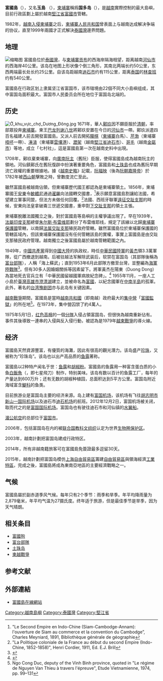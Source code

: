 {{Otheruses|other=台湾的同名人工岛|富國島 (台灣)}}
{{Refimprove|time=2021-04-25T01:46:29+00:00}}
{{noteTA
|1=zh-cn:黄杰; zh-tw:黃杰; zh-hk:黃杰; zh-sg:黄杰;
}}
{{Infobox islands
| name             = 富國島
| native name      = Đảo Phú Quốc
| sobriquet        = 
| image name       = Phu quoc plage sao.jpg
| image size       = 250px
| image caption    = 富國島沙灘
| image alt        = 
| map              = Vietnam
| locator map size = 
| map caption      = 富國島的位置
| location         = [[泰国湾|泰国湾]]
| coordinates      = {{Coord|10|15|32|N|104|00|09|E|region:VN|name=Phú Quốc Island|display=inline}}
| archipelago      = 
| waterbody        = 
| total islands    = 
| major islands    = 
| area             = {{convert|589.23|km2|sqmi}}
| area footnotes   = 
| rank             = 
| length km        = 
| length footnotes = 
| width km         = 
| width footnotes  =
| coastline km     = 
| coastline footnotes = 
| elevation m      = 
| elevation footnotes = 
| highest mount   = 
| population       = 146028
| population as of = 2019年
| density km2      = 247
| density footnotes = 
| ethnic groups    = [[京族|京族]]
| website          = 
| additional info  = 
}}
'''富國島'''（{{vie|v=Đảo Phú Quốc|hn=島富國<ref>[[高春育|高春育]]等，《[http://lib.nomfoundation.org/collection/1/volume/336/page/5 國朝正編撮要·卷之一] {{Wayback|url=http://lib.nomfoundation.org/collection/1/volume/336/page/5 |date=20210208032032 }}》</ref>}}），又名'''玉島''' （{{vie|v=Đảo Ngọc}}），[[柬埔寨|柬埔寨]]稱爲'''国多岛'''（{{Kmr|k=កោះត្រល់|r=kɑh Trŭəl}}），是[[越南|越南]]實際控制的最大島嶼，目前行政區劃上屬於越南[[堅江省|堅江省]][[富國市|富國市]]管轄。

1982年，[[越柬战争|越南入侵柬埔寨]]之后，[[柬埔寨人民共和国|柬埔寨人民共和国]]曾表面上与越南达成解决争端的协议，直至1999年兩國才正式解決[[泰國灣|泰國灣]]邊界問題。

== 地理 ==
[[File:Phu_Quoc_Map_Be.gif|缩略图]]
富國島位於[[泰國灣|泰國灣]]，与[[柬埔寨|柬埔寨]][[贡布_(城市)|贡布]]的西海岸隔海相望，距离越南[[河仙市|河仙市]]的西海岸40公里。该岛在地图上形状像个倒三角形，其南北两端长约50公里，东西两端最长处长约25公里。自该岛距越南[[迪石市|迪石市]]约有115公里，距离[[泰国|泰国]]的[[林查班|林查班]]约有540公里。

富國島在行政区划上隶属坚江省富国市，该市辖境由22個不同大小島嶼组成，其中富国岛面积最大。富国市人民委员会所在地位于富国岛北端的{{link-en|杨东坊|Dương Đông}}。

== 历史 ==
[[File:Ở_khu_vực_chợ_Dương_Đông.jpg|thumb]]
1671年，華人[[鄚玖|鄚玖]]因不願臣服於[[清朝|清朝]]，率部眾投奔[[柬埔寨|柬埔寨]]。柬王[[巴龙列谢八世|巴龙列谢八世]]將鄚玖安置在今日的[[河仙市|河仙市]]一帶。鄚玖派遣四百名福建人前去開發富國島。又派人前去開拓[[隴棋|隴棋]]（[[柬埔寨|柬埔寨]]白馬）、[[芹渤|芹渤]]（柬埔寨[[嗊吥|嗊吥]]一帶）、[[淎㵅|淎㵅]]（柬埔寨[[雲壤港|雲壤港]]）、[[瀝架|瀝架]]（越南[[堅江省|堅江省]][[迪石市|迪石市]]）、[[哥毛|哥毛]]（越南[[金甌市|金甌市]]）等地，成立「七村社」，這是富國島第一次在越南史料中出現。

1708年，鄚玖棄柬埔寨，向[[阮主|廣南阮主]]（舊阮）臣服，使得富國島成為越南阮主的領地。河仙鎮鄚氏在舊阮復辟中扮演著重要角色，富國島和[[土珠島|土珠島]]也成為舊阮早期流亡政權的重要根據地。據《[[越南史略|越南史略]]》記載，[[阮福映|阮福映]]（後為[[阮朝|阮朝]][[嘉隆帝|嘉隆帝]]）於1782年被[[西山朝|西山朝]]擊敗之時，曾數度流亡至此。

雖然富國島被越南佔領，但柬埔寨歷代國王都認為是柬埔寨領土。1856年，柬埔寨國王[[安东_(19世纪柬埔寨王)|安東]]令[[敏體尼|敏體尼]]通過[[暹羅|暹羅]]向法國轉交國書，<ref>"Le Second Empire en Indo-Chine (Siam-Cambodge-Annam): l'ouverture de Siam au commerce et la convention du Cambodge”, Charles Meyniard,  1891, Bibliothèque générale de géographie</ref>表示願意富國島割讓給法國，希望建立軍事同盟，但法方未做任何回覆。<ref>"La Politique coloniale de la France au début du second Empire (Indo-Chine, 1852-1858)", Henri Cordier, 1911, Ed. E.J. Brill</ref>法國、西班牙聯軍[[南圻遠征|遠征交趾支那]]的時候，安東向法皇拿破崙三世遞交國書，重申對[[下柬埔寨|下交趾支那]]的領土主張。

柬埔寨脫離法國獨立之後，對於富國島等島嶼的主權爭議出現了。早在1939年，[[法屬印度支那|法屬印度支那]]總督[[朱尔斯·布雷维耶|朱尔斯·布雷维耶]]劃分了布雷维耶线，規定了該線以北歸[[柬埔寨保護國|柬埔寨保護國]]管轄，以南歸[[法属交趾支那|法属交趾支那]]殖民政府管轄。雖然富國島位於柬埔寨保護國的管轄區域內，但該柬埔寨保護國沒有任何管轄該島的實權，事實上富國島是由交趾支那殖民政府管理。越南獨立之後富國島屬於越南管轄範圍之內。

1949年，[[中國共產黨|中國共產黨]]得到[[中國大陸|中國大陸]]的执政权，時任[[中華民國陸軍|中華民國陸軍]]的[[黃杰_(將軍)|黃杰]]領3.3萬軍隊，從广西撤退到越南。后被驻越法军解除武装后，软禁在富国岛（其部隊後稱為[[富台部隊|富台部隊]]），人稱「海上蘇武」；直到1953年6月此部隊方撤至台灣，並整編為[[中華民國海軍陸戰隊|海軍陸戰隊]]<ref>{{cite news |date=2009-03-31 |url=http://news.ifeng.com/history/1/jishi/200903/0331_2663_1084838.shtml |title=抗日名将黄杰与最后一支离开大陆的国民党部队 |publisher=[[凤凰资讯|凤凰资讯]] |language=zh-hans |accessdate=2014-03-11 |archive-date=2020-10-01 |archive-url=https://web.archive.org/web/20201001120716/http://news.ifeng.com/history/1/jishi/200903/0331_2663_1084838.shtml |dead-url=no }}</ref>。但有30多人因婚姻關係等因素留下。將軍黃杰在陽東（Duong Dong）為當地死去官兵立有「中華民國留越國軍病故紀念碑」。<ref>{{Cite web|url=https://www.cna.com.tw/news/aopl/202104240038.aspx|title=富國島國軍後代有百餘人 台商藉獎學延續緣分|work=中央社|access-date=2021-04-24|archive-date=2021-04-27|archive-url=https://web.archive.org/web/20210427221206/https://www.cna.com.tw/news/aopl/202104240038.aspx|dead-url=no}}</ref> 1955年11月，一座人工小島於[[臺灣|臺灣]][[高雄市|高雄市]][[澄清湖|澄清湖]]建立，並被命名為[[富國島_(台灣)|富國]]，以紀念國軍在[[中南半島|中南半島]]的孤軍。此外，著名的[[台湾豫剧团|台湾豫剧团]]亦与此岛有关键因素。

[[越南戰爭|越南戰爭]]期間，富國島是當時[[越南共和國|越南共和國]]（即南越）政府最大的[[集中營|集中營]]「[[富國監獄|富國監獄]]」的所在地<ref>Ngo Cong Duc, deputy of the Vinh Binh province, quoted in "Le régime de Nguyen Van Thieu à travers l'épreuve", Etude Vietnamienne, 1974, pp. 99–131</ref>。在1973年，集中營囚禁了約4萬人。

1975年5月1日，[[红色高棉|红色高棉]]的一個[[班|分隊]]入侵占領富国岛，但很快為越南重新佔有。事件其後導致一連串的入侵與反入侵行動，被認為是1979年[[越柬戰爭|越柬戰爭]]的導火線。

== 经济 ==
富國島天然資源豐富，有優質的海灘，因此有很高的觀光潛力。该岛盛产[[珍珠|珍珠]]，又被称为“珍珠岛”。该岛也以出产高品质的[[鱼露|鱼露]]著称。

富國島以2种特产闻名于世：[[鱼露|鱼露]]和[[胡椒粉|胡椒粉]]。富國島的鱼露用一种富含蛋白质的小鱼[[七星飛刀|白飯魚]]（{{lang-vi|''cá cơm''}}，即七星飛刀）制作，特别美味。该岛有数以百计的鱼露工厂，每年的产量达到600万升；还有无数的胡椒种植园，总面积达到5平方公里。富国岛附近海域富含[[鯷科|鯷科]]的鱼类。

目前旅游业是富国岛主要的经济来源。岛上建有[[富国机场|富国机场]]，该机场有飞往[[胡志明市|胡志明市]][[新山一国际机场|新山一国际机场]]以及迪石市[[迪石机场|迪石机场]]的航班。2012年12月2日，富国机场被关闭，取而代之的是[[富国国际机场|富国国际机场]]。富国岛也有驶往迪石市和河仙镇的[[水翼船|水翼船]]。

[[湄公航空|湄公航空]]的总部位于[[富国市|富国市]]{{link-vi|安泰坊|An Thới, Phú Quốc}}。

2006年，包括富国岛在内的{{link-vi|坚江沿海生物圈保护区和岛屿|Khu dự trữ sinh quyển ven biển và biển đảo Kiên Giang}}被[[联合国教科文组织|联合国教科文组织]]认定为世界[[生物圈保护区|生物圈保护区]]。

2003年，越南計劃把富国岛建成行政特区。

2014年，所有非越南籍旅客可在富國島免簽證最多逗留30天。

2015年，越南計劃把富国岛模仿[[上海自由貿易區|上海自由貿易區]]籌建[[自由貿易區|自由貿易區]]與領海經濟[[工業|工業]][[特區|特區]]，完成之後，富國島將成為東南亞地區的主要經濟戰略之一。

== 气候 ==

富國島屬於副赤道季风气候。每年只有2个季节：雨季和旱季。年平均降雨量为2,879毫米，年平均气温为27摄氏度。终年适于旅游，但是最佳季节是旱季，因为天气晴朗。

{{Weather box
|location = 富国市杨东坊
|metric first = Y
|single line = Y
|Jan high C = 31
|Feb high C = 31
|Mar high C = 32
|Apr high C = 34
|May high C = 33
|Jun high C = 32
|Jul high C = 31
|Aug high C = 31
|Sep high C = 31
|Oct high C = 31
|Nov high C = 30
|Dec high C = 30
|Jan low C = 22
|Feb low C = 22
|Mar low C = 23
|Apr low C = 24
|May low C = 24
|Jun low C = 24
|Jul low C = 24
|Aug low C = 24
|Sep low C = 24
|Oct low C = 24
|Nov low C = 23
|Dec low C = 22
|precipitation colour = green
|Jan precipitation mm = 40
|Feb precipitation mm = 36
|Mar precipitation mm = 80
|Apr precipitation mm = 130
|May precipitation mm = 193
|Jun precipitation mm = 266
|Jul precipitation mm = 290
|Aug precipitation mm = 398
|Sep precipitation mm = 296
|Oct precipitation mm = 276
|Nov precipitation mm = 212
|Dec precipitation mm = 104
|Jan precipitation days =  4
|Feb precipitation days =  3
|Mar precipitation days =  5
|Apr precipitation days =  9
|May precipitation days = 17
|Jun precipitation days = 18
|Jul precipitation days = 19
|Aug precipitation days = 20
|Sep precipitation days = 21
|Oct precipitation days = 19
|Nov precipitation days = 13
|Dec precipitation days = 8
|Jan sun = 217
|Feb sun = 226
|Mar sun = 248
|Apr sun = 240
|May sun = 186
|Jun sun = 180
|Jul sun = 155
|Aug sun = 155
|Sep sun = 150
|Oct sun = 186
|Nov sun = 180
|Dec sun = 217
|year sun =
|source 1 = [http://www.worldclimateguide.co.uk/climateguides/vietnam/duongdong-phu-quoc.php?units=metric&style=bars  World Climate Guide]
|date=May 2012
}}

== 相关条目 ==
* [[富國狗|富國狗]]
* [[富台部隊|富台部隊]]
* [[土珠岛|土珠岛]]
* [[柬越戰爭|柬越戰爭]]

== 参考文献 ==
{{Reflist}}

== 外部連結 ==
{{commonscat|Phu Quoc}}
{{Wikivoyage|:en:Phu Quoc|富国岛}}
*[https://www.doligo.net/tag/phu-quoc 富國島在線網站] {{Wayback|url=https://www.doligo.net/tag/phu-quoc |date=20210208032104 }}

{{DEFAULTSORT:F}}
[[Category:越南島嶼|Category:越南島嶼]]
[[Category:泰國灣|Category:泰國灣]]
[[Category:堅江省|Category:堅江省]]